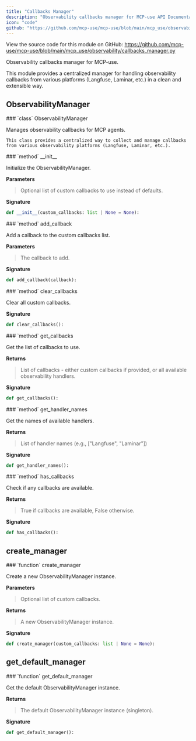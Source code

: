 ```yaml
---
title: "Callbacks Manager"
description: "Observability callbacks manager for MCP-use API Documentation"
icon: "code"
github: "https://github.com/mcp-use/mcp-use/blob/main/mcp_use/observability/callbacks_manager.py"
---
```


<Callout type="info" title="Source Code">
View the source code for this module on GitHub: <a href='https://github.com/mcp-use/mcp-use/blob/main/mcp_use/observability/callbacks_manager.py' target='_blank' rel='noopener noreferrer'>https://github.com/mcp-use/mcp-use/blob/main/mcp_use/observability/callbacks_manager.py</a>
</Callout>

Observability callbacks manager for MCP-use.

This module provides a centralized manager for handling observability callbacks
from various platforms (Langfuse, Laminar, etc.) in a clean and extensible way.

## ObservabilityManager

<Card type="info" img="http://localhost:3000/gradient-generator/api/random?width=800&height=50">
### `class` ObservabilityManager

Manages observability callbacks for MCP agents.

    This class provides a centralized way to collect and manage callbacks
    from various observability platforms (Langfuse, Laminar, etc.).

<Card type="info" img="http://localhost:3000/gradient-generator/api/random?width=800&height=50">
### `method` __init__

Initialize the ObservabilityManager.


**Parameters**
><ParamField body="custom_callbacks" type="list | None" default="None" >   Optional list of custom callbacks to use instead of defaults. </ParamField>

**Signature**
```python wrap
def __init__(custom_callbacks: list | None = None):
```

</Card>

<Card type="info" img="http://localhost:3000/gradient-generator/api/random?width=800&height=50">
### `method` add_callback

Add a callback to the custom callbacks list.


**Parameters**
><ParamField body="callback" required="True" >   The callback to add. </ParamField>

**Signature**
```python wrap
def add_callback(callback):
```

</Card>

<Card type="info" img="http://localhost:3000/gradient-generator/api/random?width=800&height=50">
### `method` clear_callbacks

Clear all custom callbacks.

**Signature**
```python wrap
def clear_callbacks():
```

</Card>

<Card type="info" img="http://localhost:3000/gradient-generator/api/random?width=800&height=50">
### `method` get_callbacks

Get the list of callbacks to use.


**Returns**
><ResponseField name="returns" type="list" >List of callbacks - either custom callbacks if provided, or all available observability handlers.</ResponseField>

**Signature**
```python wrap
def get_callbacks():
```

</Card>

<Card type="info" img="http://localhost:3000/gradient-generator/api/random?width=800&height=50">
### `method` get_handler_names

Get the names of available handlers.


**Returns**
><ResponseField name="returns" type="list[str]" >List of handler names (e.g., [&quot;Langfuse&quot;, &quot;Laminar&quot;])</ResponseField>

**Signature**
```python wrap
def get_handler_names():
```

</Card>

<Card type="info" img="http://localhost:3000/gradient-generator/api/random?width=800&height=50">
### `method` has_callbacks

Check if any callbacks are available.


**Returns**
><ResponseField name="returns" type="bool" >True if callbacks are available, False otherwise.</ResponseField>

**Signature**
```python wrap
def has_callbacks():
```

</Card>

</Card>



## create_manager
<Card type="info" img="http://localhost:3000/gradient-generator/api/random?width=800&height=50">
### `function` create_manager

Create a new ObservabilityManager instance.


**Parameters**
><ParamField body="custom_callbacks" type="list | None" default="None" >   Optional list of custom callbacks. </ParamField>

**Returns**
><ResponseField name="returns" type="mcp_use.observability.callbacks_manager.ObservabilityManager" >A new ObservabilityManager instance.</ResponseField>

**Signature**
```python wrap
def create_manager(custom_callbacks: list | None = None):
```
</Card>


## get_default_manager
<Card type="info" img="http://localhost:3000/gradient-generator/api/random?width=800&height=50">
### `function` get_default_manager

Get the default ObservabilityManager instance.


**Returns**
><ResponseField name="returns" type="mcp_use.observability.callbacks_manager.ObservabilityManager" >The default ObservabilityManager instance (singleton).</ResponseField>

**Signature**
```python wrap
def get_default_manager():
```
</Card>
